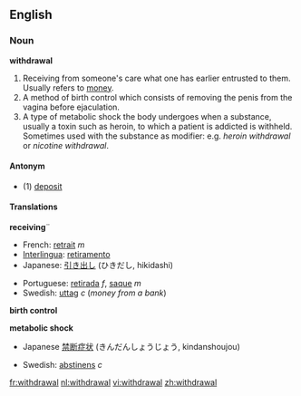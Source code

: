 ==English==
===Noun===
'''withdrawal'''

#Receiving from someone's care what one has earlier entrusted to them.  Usually refers to [[money]].
#A method of birth control which consists of removing the penis from the vagina before ejaculation.
#A type of metabolic shock the body undergoes when a substance, usually a toxin such as heroin, to which a patient is addicted is withheld. Sometimes used with the substance as modifier: e.g. <em>heroin withdrawal</em> or <em>nicotine withdrawal</em>.

====Antonym====
*(1) [[deposit]]

====Translations====
'''receiving'''¨
{{top}}
*French: [[retrait]] ''m''
*[[Interlingua]]: [[retiramento]]
*Japanese: [[引き出し]] (ひきだし, hikidashi)
{{mid}}
*Portuguese: [[retirada]] ''f'', [[saque]] ''m''
*Swedish: [[uttag]] ''c'' (''money from a bank'')
{{bottom}}

'''birth control'''
{{top}}
{{mid}}
{{bottom}}


'''metabolic shock'''
{{top}}
*Japanese [[禁断症状]] (きんだんしょうじょう, kindanshoujou)
{{mid}}
*Swedish: [[abstinens]] ''c''
{{bottom}}

[[fr:withdrawal]]
[[nl:withdrawal]]
[[vi:withdrawal]]
[[zh:withdrawal]]